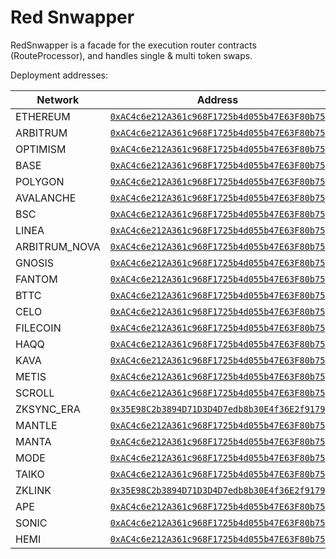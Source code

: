 # Red Snwapper

RedSnwapper is a facade for the execution router contracts (RouteProcessor), and handles single & multi token swaps.

Deployment addresses:

| Network       | Address                                                                                                                                |
|---------------|----------------------------------------------------------------------------------------------------------------------------------------|
| ETHEREUM      | [`0xAC4c6e212A361c968F1725b4d055b47E63F80b75`](https://etherscan.io/address/0xAC4c6e212A361c968F1725b4d055b47E63F80b75)                |
| ARBITRUM      | [`0xAC4c6e212A361c968F1725b4d055b47E63F80b75`](https://explorer.arbitrum.io/address/0xAC4c6e212A361c968F1725b4d055b47E63F80b75)        |
| OPTIMISM      | [`0xAC4c6e212A361c968F1725b4d055b47E63F80b75`](https://optimistic.etherscan.io/address/0xAC4c6e212A361c968F1725b4d055b47E63F80b75)     |
| BASE          | [`0xAC4c6e212A361c968F1725b4d055b47E63F80b75`](https://explorer.base.org/address/0xAC4c6e212A361c968F1725b4d055b47E63F80b75)           |
| POLYGON       | [`0xAC4c6e212A361c968F1725b4d055b47E63F80b75`](https://polygonscan.com/address/0xAC4c6e212A361c968F1725b4d055b47E63F80b75)             |
| AVALANCHE     | [`0xAC4c6e212A361c968F1725b4d055b47E63F80b75`](https://snowtrace.io/address/0xAC4c6e212A361c968F1725b4d055b47E63F80b75)                |
| BSC           | [`0xAC4c6e212A361c968F1725b4d055b47E63F80b75`](https://bscscan.com/address/0xAC4c6e212A361c968F1725b4d055b47E63F80b75)                 |
| LINEA         | [`0xAC4c6e212A361c968F1725b4d055b47E63F80b75`](https://lineascan.build/address/0xAC4c6e212A361c968F1725b4d055b47E63F80b75)            |
| ARBITRUM_NOVA | [`0xAC4c6e212A361c968F1725b4d055b47E63F80b75`](https://nova.arbiscan.io/address/0xAC4c6e212A361c968F1725b4d055b47E63F80b75)           |
| GNOSIS        | [`0xAC4c6e212A361c968F1725b4d055b47E63F80b75`](https://gnosisscan.io/address/0xAC4c6e212A361c968F1725b4d055b47E63F80b75)               |
| FANTOM        | [`0xAC4c6e212A361c968F1725b4d055b47E63F80b75`](https://ftmscan.com/address/0xAC4c6e212A361c968F1725b4d055b47E63F80b75)                 |
| BTTC          | [`0xAC4c6e212A361c968F1725b4d055b47E63F80b75`](https://bttcscan.com/address/0xAC4c6e212A361c968F1725b4d055b47E63F80b75)                |
| CELO          | [`0xAC4c6e212A361c968F1725b4d055b47E63F80b75`](https://explorer.celo.org/address/0xAC4c6e212A361c968F1725b4d055b47E63F80b75)           |
| FILECOIN      | [`0xAC4c6e212A361c968F1725b4d055b47E63F80b75`](https://explorer.glif.io/address/0xAC4c6e212A361c968F1725b4d055b47E63F80b75)            |
| HAQQ          | [`0xAC4c6e212A361c968F1725b4d055b47E63F80b75`](https://explorer.haqq.network/address/0xAC4c6e212A361c968F1725b4d055b47E63F80b75)       |
| KAVA          | [`0xAC4c6e212A361c968F1725b4d055b47E63F80b75`](https://explorer.kava.io/address/0xAC4c6e212A361c968F1725b4d055b47E63F80b75)            |
| METIS         | [`0xAC4c6e212A361c968F1725b4d055b47E63F80b75`](https://andromeda-explorer.metis.io/address/0xAC4c6e212A361c968F1725b4d055b47E63F80b75) |
| SCROLL        | [`0xAC4c6e212A361c968F1725b4d055b47E63F80b75`](https://scrollscan.com/address/0xAC4c6e212A361c968F1725b4d055b47E63F80b75)             |
| ZKSYNC_ERA    | [`0x35E98C2b3894D71D3D4D7edb8b30E4f36E2f9179`](https://explorer.zksync.io/address/0x35E98C2b3894D71D3D4D7edb8b30E4f36E2f9179)         |
| MANTLE        | [`0xAC4c6e212A361c968F1725b4d055b47E63F80b75`](https://explorer.mantle.xyz/address/0xAC4c6e212A361c968F1725b4d055b47E63F80b75)        |
| MANTA         | [`0xAC4c6e212A361c968F1725b4d055b47E63F80b75`](https://pacific-explorer.manta.network/address/0xAC4c6e212A361c968F1725b4d055b47E63F80b75) |
| MODE          | [`0xAC4c6e212A361c968F1725b4d055b47E63F80b75`](https://explorer.mode.network/address/0xAC4c6e212A361c968F1725b4d055b47E63F80b75)      |
| TAIKO         | [`0xAC4c6e212A361c968F1725b4d055b47E63F80b75`](https://taikoscan.io/address/0xAC4c6e212A361c968F1725b4d055b47E63F80b75)               |
| ZKLINK        | [`0x35E98C2b3894D71D3D4D7edb8b30E4f36E2f9179`](https://explorer.zklink.io/address/0x35E98C2b3894D71D3D4D7edb8b30E4f36E2f9179)         |
| APE           | [`0xAC4c6e212A361c968F1725b4d055b47E63F80b75`](https://apescan.io/address/0xAC4c6e212A361c968F1725b4d055b47E63F80b75)                 |
| SONIC         | [`0xAC4c6e212A361c968F1725b4d055b47E63F80b75`](https://sonicscan.org/address/0xAC4c6e212A361c968F1725b4d055b47E63F80b75)              |
| HEMI          | [`0xAC4c6e212A361c968F1725b4d055b47E63F80b75`](https://explorer.hemi.xyz/address/0xAC4c6e212A361c968F1725b4d055b47E63F80b75)          |
